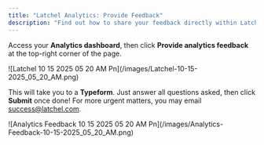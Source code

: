 ```yaml
---
title: "Latchel Analytics: Provide Feedback"
description: "Find out how to share your feedback directly within Latchel Analytics to help improve reporting features and overall performance."
---
```


Access your **Analytics dashboard**, then click **Provide analytics feedback** at the top-right corner of the page.

<Frame>
  ![Latchel 10 15 2025 05 20 AM Pn](/images/Latchel-10-15-2025_05_20_AM.png)
</Frame>

This will take you to a **Typeform**. Just answer all questions asked, then click **Submit** once done! For more urgent matters, you may email [success@latchel.com](mailto:success@latchel.com).

<Frame>
  ![Analytics Feedback 10 15 2025 05 20 AM Pn](/images/Analytics-Feedback-10-15-2025_05_20_AM.png)
</Frame>